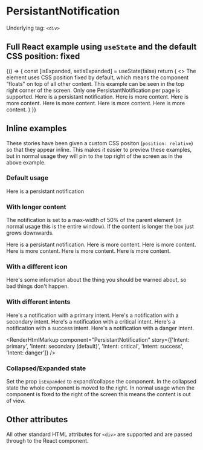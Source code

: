 
<Meta title="PersistantNotification" component={PersistantNotification} />

# PersistantNotification

Underlying tag: `<div>`

## Full React example using `useState` and the default CSS position: fixed

<Canvas>
  <Story name="Full React example (fixed position)">
    {() => {
      const [isExpanded, setIsExpanded] = useState(false)
      return (
        <>
          The element uses CSS position fixed by default, which means the component "floats" on top of all other
          content. This example can be seen in the top right corner of the screen. Only one PersistantNotification per
          page is supported.
          <PersistantNotification isExpanded={isExpanded} onExpansionToggle={setIsExpanded}>
            Here is a persistant notification. Here is more content. Here is more content. Here is more content. Here is
            more content. Here is more content.
          </PersistantNotification>
        </>
      )
    }}
  </Story>
</Canvas>

<ArgsTable of={PersistantNotification} />

## Inline examples

These stories have been given a custom CSS positon (`position: relative`) so that they appear inline. This makes it easier to preview these examples, but in normal usage they will pin to the top right of the screen as in the above example.

### Default usage

<Canvas>
  <Story name="Default Usage">
    <PersistantNotification isExpanded={true} style={{ position: 'relative' }}>
      Here is a persistant notification
    </PersistantNotification>
  </Story>
</Canvas>

<RenderHtmlMarkup component="PersistantNotification" story="Default Usage" />

### With longer content

The notification is set to a max-width of 50% of the parent element (in normal usage this is the entire window). If the content is longer the box just grows downwards.

<Canvas>
  <Story name="Long text">
    <PersistantNotification isExpanded={true} style={{ position: 'relative' }}>
      Here is a persistant notification. Here is more content. Here is more content. Here is more content. Here is more
      content. Here is more content.
    </PersistantNotification>
  </Story>
</Canvas>

<RenderHtmlMarkup component="PersistantNotification" story="Long text" />

### With a different icon

<Canvas>
  <Story name="With a different icon">
    <PersistantNotification isExpanded={true} icon="warning" style={{ position: 'relative' }}>
      Here's some infomation about the thing you should be warned about, so bad things don't happen.
    </PersistantNotification>
  </Story>
</Canvas>

<RenderHtmlMarkup component="PersistantNotification" story="With a different icon" />

### With different intents

<Canvas>
  <Story name="Intent: primary">
    <PersistantNotification isExpanded={true} intent="primary" style={{ position: 'relative' }}>
      Here's a notification with a primary intent.
    </PersistantNotification>
  </Story>
  <Story name="Intent: secondary (default)">
    <PersistantNotification isExpanded={true} intent="secondary" style={{ position: 'relative' }}>
      Here's a notification with a secondary intent.
    </PersistantNotification>
  </Story>
  <Story name="Intent: critical">
    <PersistantNotification isExpanded={true} intent="critical" style={{ position: 'relative' }}>
      Here's a notification with a critical intent.
    </PersistantNotification>
  </Story>
  <Story name="Intent: success">
    <PersistantNotification isExpanded={true} intent="success" style={{ position: 'relative' }}>
      Here's a notification with a success intent.
    </PersistantNotification>
  </Story>
  <Story name="Intent: danger">
    <PersistantNotification isExpanded={true} intent="danger" style={{ position: 'relative' }}>
      Here's a notification with a danger intent.
    </PersistantNotification>
  </Story>
</Canvas>

<RenderHtmlMarkup
  component="PersistantNotification"
  story={['Intent: primary', 'Intent: secondary (default)', 'Intent: critical', 'Intent: success', 'Intent: danger']}
/>

### Collapsed/Expanded state

Set the prop `isExpanded` to expand/collapse the component. In the collapsed state the whole component is moved to the right. In normal usage when the component is fixed to the right of the screen this means the content is out of view.

## Other attributes

All other standard HTML attributes for `<div>` are supported and are passed through to the React component.
